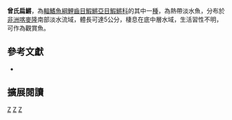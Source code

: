 {{Speciesbox 
| taxon = Epiplatys zenkeri
| status = DD
| status_system = IUCN3.1
| authority = [[Ahl|Ahl]], 1928
| synonyms = *''Panchax zenkeri, Ahl, 1928''
}}
'''曾氏扁鱂'''，為[[輻鰭魚綱|輻鰭魚綱]][[鯉齒目|鯉齒目]][[鰕鱂亞目|鰕鱂亞目]][[鰕鱂科|鰕鱂科]]的其中一[[種|種]]，為熱帶淡水魚，分布於[[非洲|非洲]][[喀麥隆|喀麥隆]]南部淡水流域，體長可達5公分，棲息在底中層水域，生活習性不明，可作為觀賞魚。

== 參考文獻 ==
*{{FishBase_species|genus=Epiplatys|species=zenkeri|year=2014|month=7}}

== 擴展閱讀 ==
{{refbegin}}
{{wikispecies-inline|Epiplatys zenkeri|曾氏扁鱂}}
{{refend}}
{{Taxonbar|from=Q11006647}}

[[Category:IUCN红色名录数据缺乏物种|Z]]
[[Category:觀賞魚|Z]]
[[Category:扁鱂屬|Z]]


{{魚類小作品}}